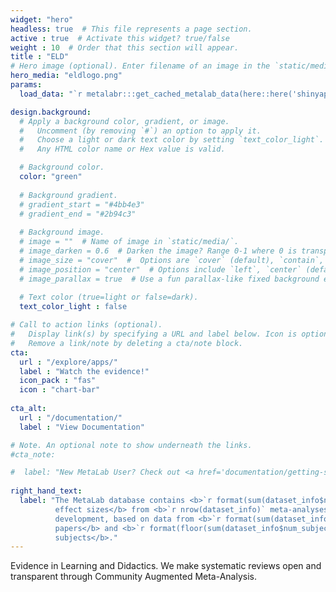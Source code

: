 ```yaml
---
widget: "hero"
headless: true  # This file represents a page section.
active : true  # Activate this widget? true/false
weight : 10  # Order that this section will appear.
title : "ELD"
# Hero image (optional). Enter filename of an image in the `static/media/` folder.
hero_media: "eldlogo.png"
params:
  load_data: "`r metalabr:::get_cached_metalab_data(here::here('shinyapps', 'site_data', 'Rdata', 'metalab.Rdata'))`"

design.background:
  # Apply a background color, gradient, or image.
  #   Uncomment (by removing `#`) an option to apply it.
  #   Choose a light or dark text color by setting `text_color_light`.
  #   Any HTML color name or Hex value is valid.

  # Background color.
  color: "green"
  
  # Background gradient.
  # gradient_start = "#4bb4e3"
  # gradient_end = "#2b94c3"
  
  # Background image.
  # image = ""  # Name of image in `static/media/`.
  # image_darken = 0.6  # Darken the image? Range 0-1 where 0 is transparent and 1 is opaque.
  # image_size = "cover"  #  Options are `cover` (default), `contain`, or `actual` size.
  # image_position = "center"  # Options include `left`, `center` (default), or `right`.
  # image_parallax = true  # Use a fun parallax-like fixed background effect? true/false
  
  # Text color (true=light or false=dark).
  text_color_light : false

# Call to action links (optional).
#   Display link(s) by specifying a URL and label below. Icon is optional for `[cta]`.
#   Remove a link/note by deleting a cta/note block.
cta:
  url : "/explore/apps/"
  label : "Watch the evidence!"
  icon_pack : "fas"
  icon : "chart-bar"
  
cta_alt:
  url : "/documentation/"
  label : "View Documentation"

# Note. An optional note to show underneath the links.
#cta_note:

#  label: "New MetaLab User? Check out <a href='documentation/getting-started'>Getting Started</a> first!"
  
right_hand_text:
  label: "The MetaLab database contains <b>`r format(sum(dataset_info$num_experiments, na.rm = TRUE), big.mark = ',')` 
          effect sizes</b> from <b>`r nrow(dataset_info)` meta-analyses</b> across two domains of cognitive 
          development, based on data from <b>`r format(sum(dataset_info$num_papers, na.rm = TRUE), big.mark = ',')` 
          papers</b> and <b>`r format(floor(sum(dataset_info$num_subjects, na.rm = TRUE)), big.mark = ',')` 
          subjects</b>."
---
```


Evidence in Learning and Didactics. We make systematic reviews open and transparent through Community Augmented Meta-Analysis.


